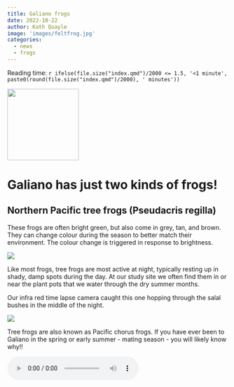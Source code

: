 ```yaml
---
title: Galiano frogs
date: 2022-10-22
author: Kath Quayle
image: 'images/feltfrog.jpg'
categories: 
  - news
  - frogs
---
```


Reading time: `r ifelse(file.size("index.qmd")/2000 <= 1.5, '<1 minute', paste0(round(file.size("index.qmd")/2000), ' minutes'))`

![](images/feltfrog.jpg){width="163"} 


# Galiano has just two kinds of frogs!

## Northern Pacific tree frogs (Pseudacris regilla)

These frogs are often bright green, but also come in grey, tan, and brown. They can change colour during the season to better match their environment. The colour change is triggered in response to brightness.

![](images/Frogs.png)

Like most frogs, tree frogs are most active at night, typically resting up in shady, damp spots during the day. At our study site we often find them in or near the plant pots that we water through the dry summer months.

Our infra red time lapse camera caught this one hopping through the salal bushes in the middle of the night.

![](images/frogs_at_night.gif)


Tree frogs are also known as Pacific chorus frogs. If you have ever been to Galiano in the spring or early summer - mating season - you will likely know why!!


<audio controls>
  <source src="Frogs.mp3" type="audio/mpeg">
Your browser does not support the audio element.
</audio>

## Northern red-legged frogs (Rana aurora)

Like tree frogs, the Northern red-legged frogs come in a variety of colours, with their colour depending on age, time of year, and location. These frogs are shyer than the chirpy tree frog, and much less common. They are considered a threatened species on the Provincial blue-list.

![](images/Red-leg%20frogs.png)
